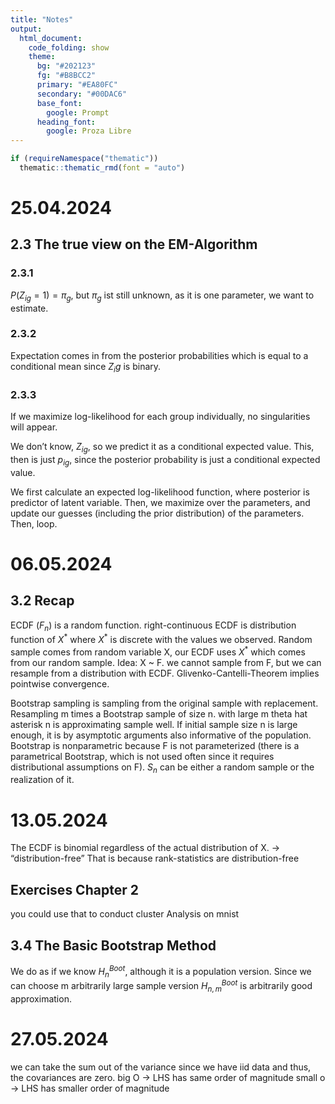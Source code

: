 ```yaml
---
title: "Notes"
output: 
  html_document:
    code_folding: show
    theme:
      bg: "#202123"
      fg: "#B8BCC2"
      primary: "#EA80FC"
      secondary: "#00DAC6"
      base_font:
        google: Prompt
      heading_font:
        google: Proza Libre
---
```


```r
if (requireNamespace("thematic")) 
  thematic::thematic_rmd(font = "auto")
```
# 25.04.2024
## 2.3 The true view on the EM-Algorithm
### 2.3.1
${P(Z_{ig} = 1) = \pi{_g}}$, but ${\pi_g}$ ist still unknown, as it is one parameter, we want to estimate.

### 2.3.2
Expectation comes in from the posterior probabilities which is equal to a conditional mean since $Z_ig$ is binary.

### 2.3.3
If we maximize log-likelihood for each group individually, no singularities will appear.

We don't know, $Z_{ig}$, so we predict it as a conditional expected value.
This, then is just $p_{ig}$, since the posterior probability is just a conditional expected value.

We first calculate an expected log-likelihood function, where posterior is predictor of latent variable.
Then, we maximize over the parameters, and update our guesses (including the prior distribution) of the parameters.
Then, loop.


# 06.05.2024
## 3.2 Recap
ECDF ($F_n$) is a random function.
right-continuous
ECDF is distribution function of $X^*$ where $X^*$ is discrete with the values we observed.
Random sample comes from random variable X, our ECDF uses $X^*$ which comes from our random sample.
Idea: X ~ F. we cannot sample from F, but we can resample from a distribution with ECDF.
Glivenko-Cantelli-Theorem implies pointwise convergence.

Bootstrap sampling is sampling from the original sample with replacement.
Resampling m times a Bootstrap sample of size n.
with large m theta hat asterisk n is approximating sample well. If initial sample size n is large enough, it is by asymptotic arguments also informative of the population.
Bootstrap is nonparametric because F is not parameterized (there is a parametrical Bootstrap, which is not used often since it requires distributional assumptions on F).
$S_n$ can be either a random sample or the realization of it.


# 13.05.2024
The ECDF is binomial regardless of the actual distribution of X. -> "distribution-free"
That is because rank-statistics are distribution-free

## Exercises Chapter 2

you could use that to conduct cluster Analysis on mnist

## 3.4 The Basic Bootstrap Method

We do as if we know $H_n^{Boot}$, although it is a population version. Since we can choose m arbitrarily large sample version $H_{n,m}^{Boot}$ is arbitrarily good approximation.

# 27.05.2024
we can take the sum out of the variance since we have iid data and thus, the covariances are zero.
big O -> LHS has same order of magnitude
small o -> LHS has smaller order of magnitude
